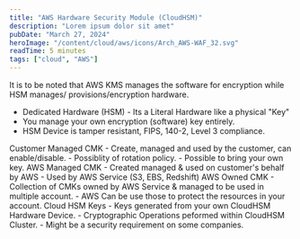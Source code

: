```yaml
---
title: "AWS Hardware Security Module (CloudHSM)"
description: "Lorem ipsum dolor sit amet"
pubDate: "March 27, 2024"
heroImage: "/content/cloud/aws/icons/Arch_AWS-WAF_32.svg"
readTime: 5 minutes
tags: ["cloud", "AWS"]
---
```



<Section link="introduction" title="Introduction" />
It is to be noted that AWS KMS manages the software for encryption while HSM manages/ provisions/encryption hardware.

- Dedicated Hardware (HSM) - Its a Literal Hardware like a physical "Key"
- You manage your own encryption (software) key entirely.
- HSM Device is tamper resistant, FIPS, 140-2, Level 3 compliance.

<Section link="key-types" title="Types of Customer Master Keys" />
<span class="text-emerald-400"> Customer Managed CMK</span>
- Create, managed and used by the customer, can enable/disable.
- Possiblity of rotation policy.
- Possible to bring your own key.
<span class="text-emerald-400"> AWS Managed CMK</span>
- Created managed & used on customer's behalf by AWS
- Used by AWS Service (S3, EBS, Redshift)
<span class="text-emerald-400"> AWS Owned CMK</span>
- Collection of CMKs owned by AWS Service & managed to be used in multiple account.
- AWS Can be use those to protect the resources in your account.
<span class="text-emerald-400"> Cloud HSM Keys</span>
- Keys generated from your own CloudHSM Hardware Device.
- Cryptographic Operations peformed within CloudHSM Cluster.
- Might be a security requirement on some companies.

